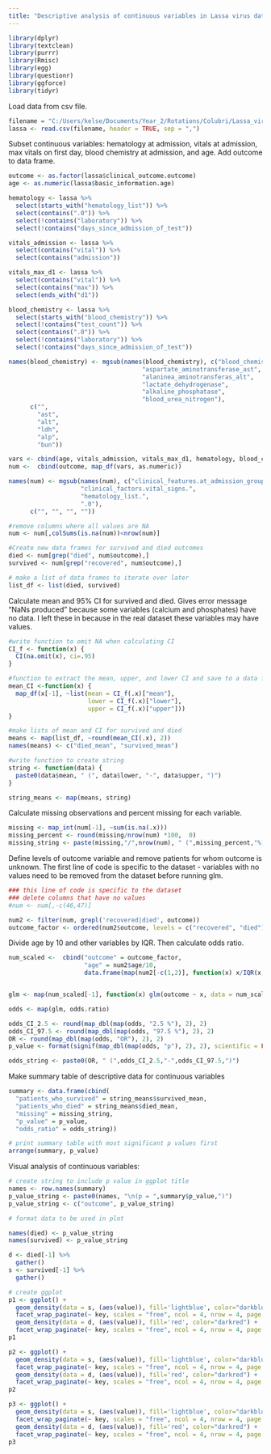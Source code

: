 ---
title: "Descriptive analysis of continuous variables in Lassa virus data set"
---
```{r}
library(dplyr)
library(textclean)
library(purrr)
library(Rmisc)
library(egg)
library(questionr)
library(ggforce)
library(tidyr)
```

Load data from csv file.

```{r}
filename = "C:/Users/kelse/Documents/Year_2/Rotations/Colubri/Lassa_virus/practice_data/commcare-randomized-data-2018-2020.csv"
lassa <- read.csv(filename, header = TRUE, sep = ",")
```

Subset continuous variables: hematology at admission, vitals at admission, max vitals on first day, blood chemistry at admission, and age. Add outcome to data frame.

```{r}
outcome <- as.factor(lassa$clinical_outcome.outcome)
age <- as.numeric(lassa$basic_information.age)

hematology <- lassa %>%
  select(starts_with("hematology_list")) %>%
  select(contains(".0")) %>%
  select(!contains("laboratory")) %>% 
  select(!contains("days_since_admission_of_test"))

vitals_admission <- lassa %>%
  select(contains("vital")) %>%
  select(contains("admission"))

vitals_max_d1 <- lassa %>%
  select(contains("vital")) %>%
  select(contains("max")) %>%
  select(ends_with("d1"))

blood_chemistry <- lassa %>%
  select(starts_with("blood_chemistry")) %>%
  select(!contains("test_count")) %>%
  select(contains(".0")) %>%
  select(!contains("laboratory")) %>% 
  select(!contains("days_since_admission_of_test"))

names(blood_chemistry) <- mgsub(names(blood_chemistry), c("blood_chemistry_list.", 
                                     "aspartate_aminotransferase_ast", 
                                     "alaninea_aminotransferas_alt", 
                                     "lactate_dehydrogenase", 
                                     "alkaline_phosphatase", 
                                     "blood_urea_nitrogen"), 
      c("", 
        "ast", 
        "alt", 
        "ldh", 
        "alp", 
        "bun"))

vars <- cbind(age, vitals_admission, vitals_max_d1, hematology, blood_chemistry)
num <-  cbind(outcome, map_df(vars, as.numeric))

names(num) <- mgsub(names(num), c("clinical_features.at_admission_group.vital_signs.at_", 
                    "clinical_factors.vital_signs.",
                    "hematology_list.",
                    ".0"),
      c("", "", "", ""))

#remove columns where all values are NA
num <- num[,colSums(is.na(num))<nrow(num)]
```

```{r}
#Create new data frames for survived and died outcomes
died <- num[grep("died", num$outcome),]
survived <- num[grep("recovered", num$outcome),]

# make a list of data frames to iterate over later
list_df <- list(died, survived) 
```

Calculate mean and 95% CI for survived and died. Gives error message "NaNs produced" because some variables (calcium and phosphates) have no data. I left these in because in the real dataset these variables may have values.

```{r}
#write function to omit NA when calculating CI
CI_f <- function(x) {
  CI(na.omit(x), ci=.95)
}

#function to extract the mean, upper, and lower CI and save to a data frame
mean_CI <-function(x) {
  map_df(x[-1], ~list(mean = CI_f(.x)["mean"], 
                      lower = CI_f(.x)["lower"],
                      upper = CI_f(.x)["upper"]))
}

#make lists of mean and CI for survived and died
means <- map(list_df, ~round(mean_CI(.x), 2))
names(means) <- c("died_mean", "survived_mean")

#write function to create string
string <- function(data) {
  paste0(data$mean, " (", data$lower, "-", data$upper, ")")
}

string_means <- map(means, string)
```


Calculate missing observations and percent missing for each variable.

```{r}
missing <- map_int(num[-1], ~sum(is.na(.x)))
missing_percent <- round(missing/nrow(num) *100,  0)
missing_string <- paste(missing,"/",nrow(num), " (",missing_percent,"%)",sep = "")
```

Define levels of outcome variable and remove patients for whom outcome is unknown.
The first line of code is specific to the dataset - variables with no values need to be removed from the dataset before running glm.
```{r}
### this line of code is specific to the dataset
### delete columns that have no values
#num <- num[,-c(46,47)]

num2 <- filter(num, grepl('recovered|died', outcome))
outcome_factor <- ordered(num2$outcome, levels = c("recovered", "died"))
```

Divide age by 10 and other variables by IQR. Then calculate odds ratio. 

```{r}
num_scaled <-  cbind("outcome" = outcome_factor,
                     "age" = num2$age/10, 
                     data.frame(map(num2[-c(1,2)], function(x) x/IQR(x,na.rm = TRUE))))


glm <- map(num_scaled[-1], function(x) glm(outcome ~ x, data = num_scaled, family = binomial))
```

```{r}
odds <- map(glm, odds.ratio)

odds_CI_2.5 <- round(map_dbl(map(odds, "2.5 %"), 2), 2)
odds_CI_97.5 <- round(map_dbl(map(odds, "97.5 %"), 2), 2)
OR <- round(map_dbl(map(odds, "OR"), 2), 2)
p_value <- format(signif(map_dbl(map(odds, "p"), 2), 2), scientific = FALSE)

odds_string <- paste0(OR, " (",odds_CI_2.5,"-",odds_CI_97.5,")")
```
Make summary table of descriptive data for continuous variables

```{r}
summary <- data.frame(cbind(
  "patients_who_survived" = string_means$survived_mean, 
  "patients_who_died" = string_means$died_mean, 
  "missing" = missing_string, 
  "p_value" = p_value, 
  "odds_ratio" = odds_string))

# print summary table with most significant p values first
arrange(summary, p_value)
```

Visual analysis of continuous variables:

```{r}
# create string to include p value in ggplot title
names <- row.names(summary)
p_value_string <- paste0(names, "\n(p = ",summary$p_value,")")
p_value_string <- c("outcome", p_value_string)

# format data to be used in plot 

names(died) <- p_value_string
names(survived) <- p_value_string

d <- died[-1] %>%                   
  gather()
s <- survived[-1] %>%                   
  gather()
```

```{r}
# create ggplot
p1 <- ggplot() +
  geom_density(data = s, (aes(value)), fill='lightblue', color="darkblue") +
  facet_wrap_paginate(~ key, scales = "free", ncol = 4, nrow = 4, page = 1) + 
  geom_density(data = d, (aes(value)), fill='red', color="darkred") +
  facet_wrap_paginate(~ key, scales = "free", ncol = 4, nrow = 4, page = 1)
p1
```

```{r}
p2 <- ggplot() +
  geom_density(data = s, (aes(value)), fill='lightblue', color="darkblue") +
  facet_wrap_paginate(~ key, scales = "free", ncol = 4, nrow = 4, page = 2) + 
  geom_density(data = d, (aes(value)), fill='red', color="darkred") +
  facet_wrap_paginate(~ key, scales = "free", ncol = 4, nrow = 4, page = 2)
p2
```

```{r}
p3 <- ggplot() +
  geom_density(data = s, (aes(value)), fill='lightblue', color="darkblue") +
  facet_wrap_paginate(~ key, scales = "free", ncol = 4, nrow = 4, page = 3) + 
  geom_density(data = d, (aes(value)), fill='red', color="darkred") +
  facet_wrap_paginate(~ key, scales = "free", ncol = 4, nrow = 4, page = 3)
p3
```

